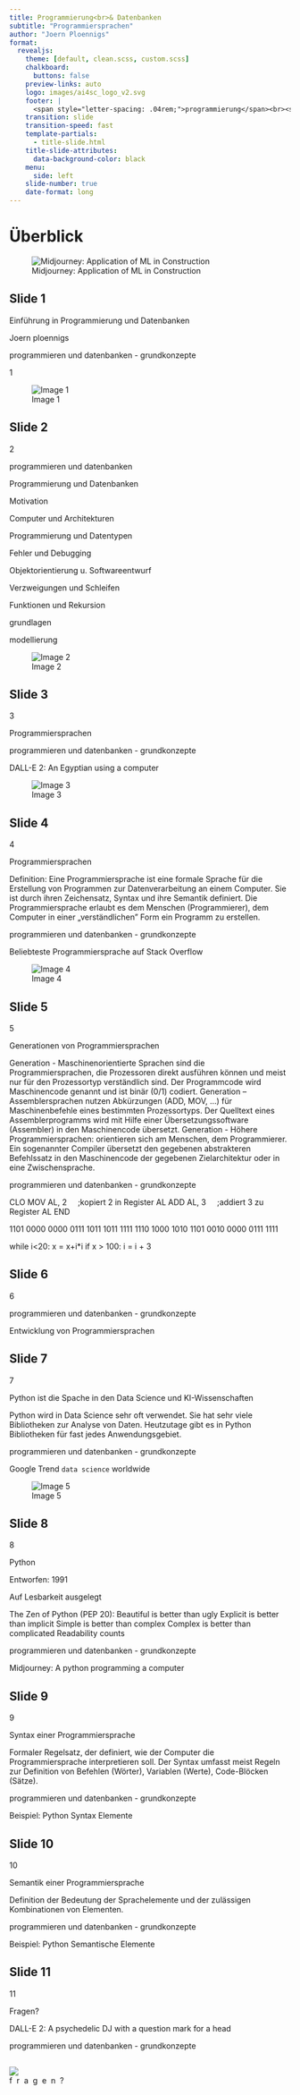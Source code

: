 ```yaml
---
title: Programmierung<br>& Datenbanken
subtitle: "Programmiersprachen"
author: "Joern Ploennigs"
format:
  revealjs:
    theme: [default, clean.scss, custom.scss]
    chalkboard: 
      buttons: false
    preview-links: auto
    logo: images/ai4sc_logo_v2.svg
    footer: |
      <span style="letter-spacing: .04rem;">programmierung</span><br><span style="letter-spacing: .0rem;">und datenbanken</span>
    transition: slide
    transition-speed: fast
    template-partials:
      - title-slide.html
    title-slide-attributes:
      data-background-color: black
    menu:
      side: left
    slide-number: true
    date-format: long
---
```



 
# Überblick {background="#333"}
<div class="midjourneyXX_frame">
![Midjourney: Application of ML in Construction](images/ueberblick/mj_application_of_machine_learning_in_construction.png){class="midjourneyXX"}
</div>


## Slide 1


Einführung in Programmierung und Datenbanken

Joern ploennigs

programmieren und datenbanken - grundkonzepte

1

![Image 1](images/01d_Programmiersprachen/image_1.png)

## Slide 2


2

programmieren und datenbanken

Programmierung und Datenbanken

Motivation

Computer und Architekturen

Programmierung und Datentypen

Fehler und Debugging

Objektorientierung u. Softwareentwurf

Verzweigungen und Schleifen

Funktionen und  Rekursion

grundlagen

modellierung

![Image 2](images/01d_Programmiersprachen/image_2.wmf)

## Slide 3


3

Programmiersprachen

programmieren und datenbanken - grundkonzepte

DALL-E 2: An Egyptian using a computer

![Image 3](images/01d_Programmiersprachen/image_3.png)

## Slide 4


4

Programmiersprachen

Definition: Eine Programmiersprache ist eine formale Sprache für die Erstellung von Programmen zur Datenverarbeitung an einem Computer. Sie ist durch ihren Zeichensatz, Syntax und ihre Semantik definiert. 
Die Programmiersprache erlaubt es dem Menschen (Programmierer), dem Computer in einer „verständlichen” Form ein Programm zu erstellen.

programmieren und datenbanken - grundkonzepte

Beliebteste Programmiersprache auf Stack Overflow

![Image 4](images/01d_Programmiersprachen/image_4.png)

## Slide 5


5

Generationen von Programmiersprachen

Generation - Maschinenorientierte Sprachen sind die Programmiersprachen, die Prozessoren direkt ausführen können und meist nur für den Prozessortyp verständlich sind. Der Programmcode wird Maschinencode genannt und ist binär (0/1) codiert. 
Generation – Assemblersprachen nutzen Abkürzungen (ADD, MOV, …) für Maschinenbefehle eines bestimmten Prozessortyps. Der Quelltext eines Assemblerprogramms wird mit Hilfe einer Übersetzungssoftware (Assembler) in den Maschinencode übersetzt.
Generation - Höhere Programmiersprachen: orientieren sich am Menschen, dem Programmierer. Ein sogenannter Compiler übersetzt den gegebenen abstrakteren Befehlssatz in den Maschinencode der gegebenen Zielarchitektur oder in eine Zwischensprache.

programmieren und datenbanken - grundkonzepte

CLO
MOV AL, 2     ;kopiert 2 in Register AL
ADD AL, 3     ;addiert 3 zu Register AL
END

1101 0000 0000 0111 1011
1011 1111 1110 1000 1010
1101 0010 0000 0111 1111

while i<20:
  x = x+i*i
  if x > 100:
    i = i + 3

## Slide 6


6

programmieren und datenbanken - grundkonzepte

Entwicklung von Programmiersprachen

## Slide 7


7

Python ist die Spache in den Data Science und KI-Wissenschaften

Python wird in Data Science sehr oft verwendet. Sie hat sehr viele Bibliotheken zur Analyse von Daten. 
Heutzutage gibt es in Python Bibliotheken für fast jedes Anwendungsgebiet.

programmieren und datenbanken - grundkonzepte

Google Trend `data science` worldwide

![Image 5](images/01d_Programmiersprachen/image_5.png)

## Slide 8


8

Python

Entworfen: 1991

Auf Lesbarkeit ausgelegt

The Zen of Python (PEP 20):
Beautiful is better than ugly
Explicit is better than implicit
Simple is better than complex
Complex is better than complicated
Readability counts

programmieren und datenbanken - grundkonzepte

Midjourney: A python programming a computer

## Slide 9


9

Syntax einer Programmiersprache

Formaler Regelsatz, der definiert, wie der Computer die Programmiersprache interpretieren soll. Der Syntax umfasst meist Regeln zur Definition von Befehlen (Wörter), Variablen (Werte), Code-Blöcken (Sätze).

programmieren und datenbanken - grundkonzepte

Beispiel: Python Syntax Elemente

## Slide 10


10

Semantik einer Programmiersprache

Definition der Bedeutung der Sprachelemente und der zulässigen Kombinationen von Elementen.

programmieren und datenbanken - grundkonzepte

Beispiel: Python Semantische Elemente

## Slide 11


11

Fragen?

DALL-E 2: A psychedelic DJ with a question mark for a head

programmieren und datenbanken - grundkonzepte




## {background="#000"}

<img id="question_logo" src="images/question_logo.png"></img>
<div class="questions">f&nbsp;&nbsp;r&nbsp;&nbsp;a&nbsp;&nbsp;g&nbsp;&nbsp;e&nbsp;&nbsp;n&nbsp;&nbsp;?</div>
<div id="tsparticles_question"></div>
<script src="https://cdn.jsdelivr.net/npm/@tsparticles/all@3.3.0/tsparticles.all.bundle.min.js"></script>
<script src="particle_ml.js" defer></script>
<script src="particle_hex.js"defer></script>
